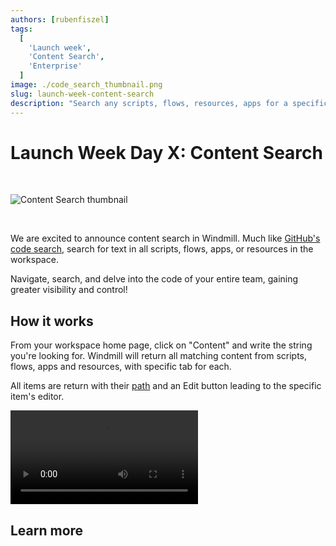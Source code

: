 ```yaml
---
authors: [rubenfiszel]
tags:
  [
    'Launch week',
    'Content Search',
    'Enterprise'
  ]
image: ./code_search_thumbnail.png
slug: launch-week-content-search
description: "Search any scripts, flows, resources, apps for a specific string similar to GitHub search."
---
```



# Launch Week Day X: Content Search

<br/>

![Content Search thumbnail](./code_search_thumbnail.png "Content Search thumbnail")

<br/>

We are excited to announce content search in Windmill. Much like [GitHub's code search](https://github.com/features/code-search), search for text in all scripts, flows, apps, or resources in the workspace.

Navigate, search, and delve into the code of your entire team, gaining greater visibility and control!

## How it works

From your workspace home page, click on "Content" and write the string you're looking for.
Windmill will return all matching content from scripts, flows, apps and resources, with specific tab for each.

All items are return with their [path](/docs/core_concepts/roles_and_permissions#path) and an Edit button leading to the specific item's editor.

<video
    className="border-2 rounded-xl object-cover w-full h-full dark:border-gray-800"
    autoPlay
    controls
    id="main-video"
    src="/videos/content_search.mp4"
/>

## Learn more

<div class="grid grid-cols-2 gap-2 my-4">
	<DocCard
		color="orange"
		title="Content Search"
		description="Documentation on content search."
		href="/docs/core_concepts/content_search"
	/>
</div>